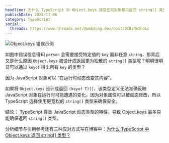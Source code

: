 ```yaml
---
headline: 为什么 TypeScript 中 Object.keys 接受任何对象都只返回 string[] 类型？
publishDate: 2024-11-06
category: TypeScript
social:
  threads: https://www.threads.net/@webdong.dev/post/DCBzNe2hbLc
---
```


![Object.keys 错误示例](object-keys-error.png)

如图中错误信息得知 `person` 会需要接受特定值的 `key` 而非任意 `string`，那背后又是什么原因 `Object.keys` 被设计成返回更为松散的 `string[]` 类型呢？明明很明显可以通过 `keyof` 得出所有 `key` 的类型？

因为 JavaScript 对象可以 “在运行时动态改变其内容”。

如果将 `Object.keys` 设计成返回 `(keyof T)[]`，该类型定义无法准确反映 JavaScript 对象在运行时可能遭遇的变化，因为对象属性可以被动态修改，所以 TypeScript 选择使用更宽松的 `string[]` 类型来确保安全。

结论： TypeScript 尊重 JavaScript 动态类型的特性，导致 Object.keys 最多只能确保返回 `string[]` 类型。

分析细节与引用参考还有三种应对方式写在博客中：[为什么 TypeScript 中 Object.keys 返回 string[] 类型？](https://www.webdong.dev/post/why-object-keys-returns-array-of-strings-in-typescript/)


